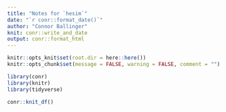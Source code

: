 ```yaml
---
title: "Notes for `hesim`"
date: "`r conr::format_date()`"
author: "Connor Ballinger"
knit: conr::write_and_date
output: conr::format_html
---
```


```r
knitr::opts_knit$set(root.dir = here::here())
knitr::opts_chunk$set(message = FALSE, warning = FALSE, comment = "")

library(conr)
library(knitr)
library(tidyverse)

conr::knit_df()

```

